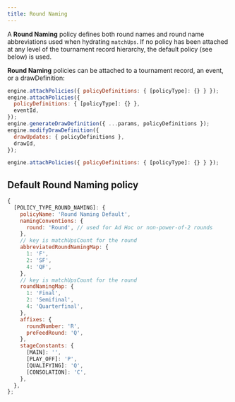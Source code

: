 ```yaml
---
title: Round Naming
---
```


A **Round Naming** policy defines both round names and round name abbreviations used when hydrating `matchUps`.
If no policy has been attached at any level of the tournament record hierarchy, the default policy (see below) is used.

**Round Naming** policies can be attached to a tournament record, an event, or a drawDefinition:

```js
engine.attachPolicies({ policyDefinitions: { [policyType]: {} } });
engine.attachPolicies({
  policyDefinitions: { [policyType]: {} },
  eventId,
});
engine.generateDrawDefinition({ ...params, policyDefinitions });
engine.modifyDrawDefinition({
  drawUpdates: { policyDefinitions },
  drawId,
});

engine.attachPolicies({ policyDefinitions: { [policyType]: {} } });
```

## Default Round Naming policy

```js
{
  [POLICY_TYPE_ROUND_NAMING]: {
    policyName: 'Round Naming Default',
    namingConventions: {
      round: 'Round', // used for Ad Hoc or non-power-of-2 rounds
    },
    // key is matchUpsCount for the round
    abbreviatedRoundNamingMap: {
      1: 'F',
      2: 'SF',
      4: 'QF',
    },
    // key is matchUpsCount for the round
    roundNamingMap: {
      1: 'Final',
      2: 'Semifinal',
      4: 'Quarterfinal',
    },
    affixes: {
      roundNumber: 'R',
      preFeedRound: 'Q',
    },
    stageConstants: {
      [MAIN]: '',
      [PLAY_OFF]: 'P',
      [QUALIFYING]: 'Q',
      [CONSOLATION]: 'C',
    },
  },
};
```
